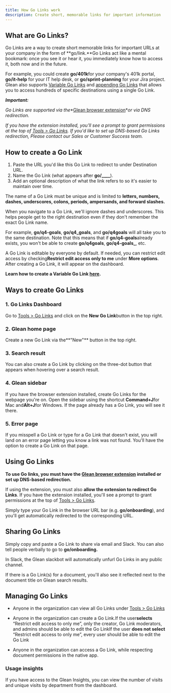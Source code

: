 ```yaml
---
title: How Go Links work
description: Create short, memorable links for important information
---
```


## What are Go Links?

Go Links are a way to create short memorable links for important URLs at your company in the form of **go/link.**Go Links act like a mental bookmark: once you see it or hear it, you immediately know how to access it, both now and in the future.

For example, you could create **go/401k**for your company's 401k portal, **go/it-help** for your IT help desk, or **go/sprint-planning** for your Jira project. Glean also supports [Variable Go Links](https://help.glean.com/en/articles/6203607-creating-variable-go-links) and [appending Go Links](https://help.glean.com/en/articles/6473242-appending-go-links) that allows you to access hundreds of specific destinations using a single Go Link.

***Important:***

*Go Links are supported via the**[Glean browser extension](https://chrome.google.com/webstore/detail/glean/cfpdompphcacgpjfbonkdokgjhgabpij)**or via DNS redirection.*

*If you have the extension installed, you'll see a prompt to grant permissions at the top of [Tools > Go Links](https://app.glean.com/knowledge/golinks). If you'd like to set up DNS-based Go Links redirection, Please contact our Sales or Customer Success team.*

## How to create a Go Link

1. Paste the URL you'd like this Go Link to redirect to under Destination URL.
2. Name the Go Link (what appears after **go/____**).
3. Add an optional description of what the link refers to so it's easier to maintain over time.

The name of a Go Link must be unique and is limited to **letters, numbers, dashes, underscores, colons, periods, ampersands, and forward slashes.**

When you navigate to a Go Link, we'll ignore dashes and underscores. This helps people get to the right destination even if they don't remember the exact Go Link name.

For example, **go/q4-goals**, **go/q4_goals**, and **go/q4goals** will all take you to the same destination. Note that this means that if **go/q4-goals**already exists, you won't be able to create **go/q4goals**, **go/q4-goals_**, etc.

A Go Link is editable by everyone by default. If needed, you can restrict edit access by checking**Restrict edit access only to me** under **More options**. After creating a Go Link, it will appear on the dashboard.

**Learn how to create a Variable Go Link [here](https://help.glean.com/en/articles/6203607-create-variable-go-links).**

## Ways to create Go Links

### 1. Go Links Dashboard

Go to [Tools > Go Links](https://app.glean.com/knowledge/golinks) and click on the **New Go Link**button in the top right.

### 2. Glean home page

Create a new Go Link via the**"New"** button in the top right.

### 3. Search result

You can also create a Go Link by clicking on the three-dot button that appears when hovering over a search result.

### 4. Glean sidebar

If you have the browser extension installed, create Go Links for the webpage you're on. Open the sidebar using the shortcut **Command+J**for Mac and**Alt+J**for Windows. If the page already has a Go Link, you will see it there.

### 5. Error page

If you misspell a Go Link or type for a Go Link that doesn't exist, you will land on an error page letting you know a link was not found. You'll have the option to create a Go Link on that page.

## Using Go Links

**To use Go links, you must have the [Glean browser extension](https://chrome.google.com/webstore/detail/glean/cfpdompphcacgpjfbonkdokgjhgabpij) installed or set up DNS-based redirection.**

If using the extension, you must also **allow the extension to redirect Go Links**. If you have the extension installed, you'll see a prompt to grant permissions at the top of [Tools > Go Links](https://app.glean.com/knowledge/golinks).

Simply type your Go Link in the browser URL bar (e.g. **go/onboarding**), and you'll get automatically redirected to the corresponding URL.

## Sharing Go Links

Simply copy and paste a Go Link to share via email and Slack. You can also tell people verbally to go to **go/onboarding.**

In Slack, the Glean slackbot will automatically unfurl Go Links in any public channel.

If there is a Go Link(s) for a document, you'll also see it reflected next to the document title on Glean search results.

## Managing Go Links

* Anyone in the organization can view all Go Links under [Tools > Go Links](https://app.glean.com/knowledge/golinks)

* Anyone in the organization can create a Go Link.If the user**selects** “Restrict edit access to only me”, only the creator, Go Link moderators, and admins should be able to edit the Go LinkIf the user **does not select** “Restrict edit access to only me”, every user should be able to edit the Go Link

* Anyone in the organization can access a Go Link, while respecting document permissions in the native app.

### Usage insights

If you have access to the Glean Insights, you can view the number of visits and unique visits by department from the dashboard.
